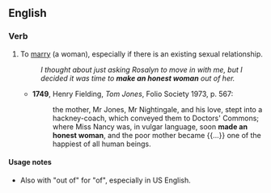 ==English==

===Verb===
{{head|en|verb}}

# {{lb|en|idiomatic|informal|now usually with "of"}} To [[marry]] (a woman), especially if there is an existing sexual relationship.
#: ''I thought about just asking Rosalyn to move in with me, but I decided it was time to '''make an honest woman''' out of her.''
#* '''1749''', Henry Fielding, ''Tom Jones'', Folio Society 1973, p. 567:
#*: the mother, Mr Jones, Mr Nightingale, and his love, stept into a hackney-coach, which conveyed them to Doctors' Commons; where Miss Nancy was, in vulgar language, soon '''made an honest woman''', and the poor mother became {{...}} one of the happiest of all human beings.

====Usage notes====
* Also with "out of" for "of", especially in US English.